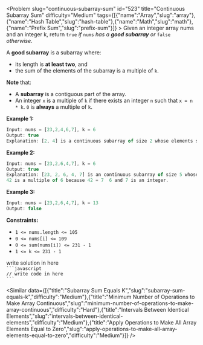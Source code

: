 
<Problem slug="continuous-subarray-sum" id="523" title="Continuous Subarray Sum" difficulty="Medium" tags={[{"name":"Array","slug":"array"},{"name":"Hash Table","slug":"hash-table"},{"name":"Math","slug":"math"},{"name":"Prefix Sum","slug":"prefix-sum"}]} >
    Given an integer array nums and an integer k, return `true` _if_ `nums` _has a **good subarray** or_ `false` _otherwise_.

A **good subarray** is a subarray where:

*   its length is **at least two**, and
*   the sum of the elements of the subarray is a multiple of `k`.

**Note** that:

*   A **subarray** is a contiguous part of the array.
*   An integer `x` is a multiple of `k` if there exists an integer `n` such that `x = n * k`. `0` is **always** a multiple of `k`.

**Example 1:**

```javascript 
Input: nums = [23,2,4,6,7], k = 6
Output: true
Explanation: [2, 4] is a continuous subarray of size 2 whose elements sum up to 6.
```

**Example 2:**

```javascript 
Input: nums = [23,2,6,4,7], k = 6
Output: true
Explanation: [23, 2, 6, 4, 7] is an continuous subarray of size 5 whose elements sum up to 42.
42 is a multiple of 6 because 42 = 7  6 and 7 is an integer.
```

**Example 3:**

```javascript 
Input: nums = [23,2,6,4,7], k = 13
Output: false
```

**Constraints:**

*   `1 <= nums.length <= 105`
*   `0 <= nums[i] <= 109`
*   `0 <= sum(nums[i]) <= 231 - 1`
*   `1 <= k <= 231 - 1`
</Problem >

<Solution>
write solution in here
</Solution>

<Code>
```javascript
// write code in here
```
</Code>

<Similar data={[{"title":"Subarray Sum Equals K","slug":"subarray-sum-equals-k","difficulty":"Medium"},{"title":"Minimum Number of Operations to Make Array Continuous","slug":"minimum-number-of-operations-to-make-array-continuous","difficulty":"Hard"},{"title":"Intervals Between Identical Elements","slug":"intervals-between-identical-elements","difficulty":"Medium"},{"title":"Apply Operations to Make All Array Elements Equal to Zero","slug":"apply-operations-to-make-all-array-elements-equal-to-zero","difficulty":"Medium"}]} />
